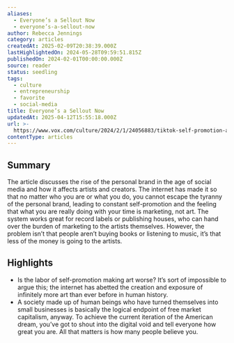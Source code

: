 ```yaml
---
aliases:
  - Everyone’s a Sellout Now
  - everyone’s-a-sellout-now
author: Rebecca Jennings
category: articles
createdAt: 2025-02-09T20:38:39.000Z
lastHighlightedOn: 2024-05-28T09:59:51.815Z
publishedOn: 2024-02-01T00:00:00.000Z
source: reader
status: seedling
tags:
  - culture
  - entrepreneurship
  - favorite
  - social-media
title: Everyone’s a Sellout Now
updatedAt: 2025-04-12T15:55:18.000Z
url: >-
  https://www.vox.com/culture/2024/2/1/24056883/tiktok-self-promotion-artist-career-how-to-build-following/
contentType: articles
---
```

## Summary

The article discusses the rise of the personal brand in the age of social media and how it affects artists and creators. The internet has made it so that no matter who you are or what you do, you cannot escape the tyranny of the personal brand, leading to constant self-promotion and the feeling that what you are really doing with your time is marketing, not art. The system works great for record labels or publishing houses, who can hand over the burden of marketing to the artists themselves. However, the problem isn’t that people aren’t buying books or listening to music, it’s that less of the money is going to the artists.

## Highlights

- Is the labor of self-promotion making art worse? It’s sort of impossible to argue this; the internet has abetted the creation and exposure of infinitely more art than ever before in human history.
- A society made up of human beings who have turned themselves into small businesses is basically the logical endpoint of free market capitalism, anyway. To achieve the current iteration of the American dream, you’ve got to shout into the digital void and tell everyone how great you are. All that matters is how many people believe you.
